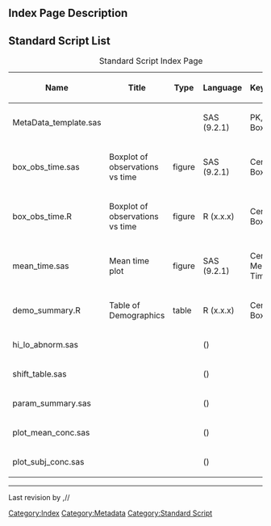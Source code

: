 {{RightTOC}}
== Index Page Description ==
== Standard Script List ==
{| border="1" class="wikitable"
|+ Standard Script Index Page
! Name 
! Title 
! Type 
! Language 
! Keywords 
|-
! MetaData_template.sas
| ||  || SAS (9.2.1) || PK, Dual Box
|-
! box_obs_time.sas
| Boxplot of observations vs time || figure || SAS (9.2.1) || Central, Boxplot
|-
! box_obs_time.R
| Boxplot of observations vs time || figure || R (x.x.x) || Central, Boxplot
|-
! mean_time.sas
| Mean time plot || figure || SAS (9.2.1) || Central, Mean Time Plot
|-
! demo_summary.R
|  Table of Demographics || table || R (x.x.x) || Central, Boxplot
|-
! hi_lo_abnorm.sas
|  ||  ||  () || 
|-
! shift_table.sas
|  ||  ||  () || 
|-
! param_summary.sas
|  ||  ||  () || 
|-
! plot_mean_conc.sas
|  ||  ||  () || 
|-
! plot_subj_conc.sas
|   ||  ||  () || 
|}
----
Last revision by {{REVISIONUSER}},{{REVISIONMONTH}}/{{REVISIONDAY}}/{{REVISIONYEAR}}
[[Category:Index]]
[[Category:Metadata]]
[[Category:Standard Script]]